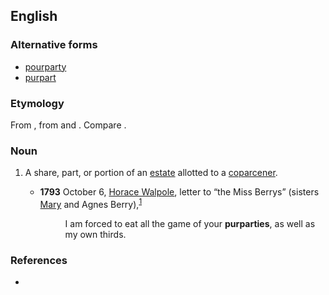 ==English==

===Alternative forms===
* [[pourparty]]
* [[purpart]]

===Etymology===
From {{etyl|fro|en}} {{m|fro|porpartie|}}, from {{m|fro|por||for}} and {{m|fro|partie||a part}}. Compare {{etyl|fro|en}} {{m|fro|purpart||a respective part}}.

===Noun===
{{en-noun|purparties}}

# {{lb|en|legal}} A share, part, or portion of an [[estate]] allotted to a [[coparcener]].
#* '''1793''' October 6, [[w:Horace Walpole, 4th Earl of Orford|Horace Walpole]], letter to “the Miss Berrys” (sisters [[w:Mary Berry (writer)|Mary]] and Agnes Berry),<sup>[http://books.google.com/books?id=fPkDAAAAQAAJ&amp;pg=PA493&amp;dq=purparties]</sup>
#*: I am forced to eat all the game of your '''purparties''', as well as my own thirds.

===References===
* {{R:Webster 1913}}
{{Webster 1913}}